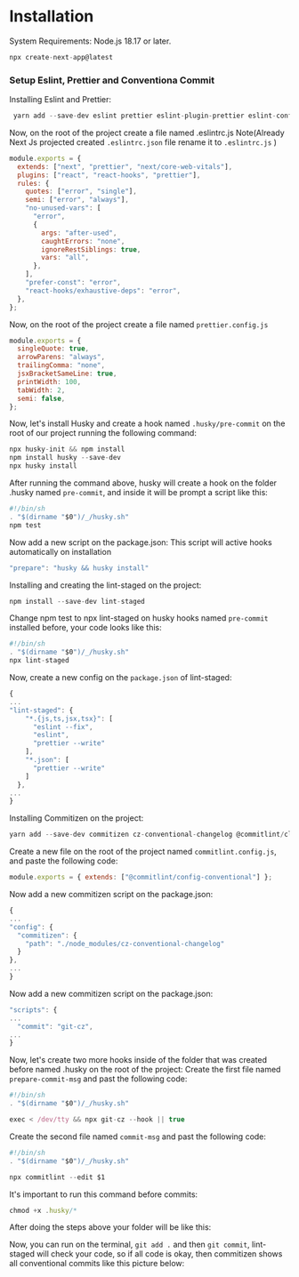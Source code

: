 # Installation

System Requirements: Node.js 18.17 or later.

```js copy
npx create-next-app@latest
```

### Setup Eslint, Prettier and Conventiona Commit

Installing Eslint and Prettier:

```js copy
 yarn add --save-dev eslint prettier eslint-plugin-prettier eslint-config-prettier
```

Now, on the root of the project create a file named .eslintrc.js Note(Already Next Js projected created `.eslintrc.json` file rename it to `.eslintrc.js` )

```js copy
module.exports = {
  extends: ["next", "prettier", "next/core-web-vitals"],
  plugins: ["react", "react-hooks", "prettier"],
  rules: {
    quotes: ["error", "single"],
    semi: ["error", "always"],
    "no-unused-vars": [
      "error",
      {
        args: "after-used",
        caughtErrors: "none",
        ignoreRestSiblings: true,
        vars: "all",
      },
    ],
    "prefer-const": "error",
    "react-hooks/exhaustive-deps": "error",
  },
};
```

Now, on the root of the project create a file named `prettier.config.js`

```js copy
module.exports = {
  singleQuote: true,
  arrowParens: "always",
  trailingComma: "none",
  jsxBracketSameLine: true,
  printWidth: 100,
  tabWidth: 2,
  semi: false,
};
```

Now, let's install Husky and create a hook named `.husky/pre-commit` on the root of our project running the following command:

```js copy
npx husky-init && npm install
npm install husky --save-dev
npx husky install
```

After running the command above, husky will create a hook on the folder .husky named `pre-commit`, and inside it will be prompt a script like this:

```js copy
#!/bin/sh
. "$(dirname "$0")/_/husky.sh"
npm test
```

Now add a new script on the package.json: This script will active hooks automatically on installation

```js copy
"prepare": "husky && husky install"
```

Installing and creating the lint-staged on the project:

```js copy
npm install --save-dev lint-staged
```

Change npm test to npx lint-staged on husky hooks named `pre-commit` installed before, your code looks like this:

```js copy
#!/bin/sh
. "$(dirname "$0")/_/husky.sh"
npx lint-staged
```

Now, create a new config on the `package.json` of lint-staged:

```js copy
{
...
"lint-staged": {
    "*.{js,ts,jsx,tsx}": [
      "eslint --fix",
      "eslint",
      "prettier --write"
    ],
    "*.json": [
      "prettier --write"
    ]
  },
...
}
```

Installing Commitizen on the project:

```js copy
yarn add --save-dev commitizen cz-conventional-changelog @commitlint/cli @commitlint/config-conventional
```

Create a new file on the root of the project named `commitlint.config.js`, and paste the following code:

```js copy
module.exports = { extends: ["@commitlint/config-conventional"] };
```

Now add a new commitizen script on the package.json:

```js copy
{
...
"config": {
  "commitizen": {
    "path": "./node_modules/cz-conventional-changelog"
  }
},
...
}
```

Now add a new commitizen script on the package.json:

```js copy
"scripts": {
...
  "commit": "git-cz",
...
}
```

Now, let's create two more hooks inside of the folder that was created before named .husky on the root of the project:
Create the first file named `prepare-commit-msg` and past the following code:

```js copy
#!/bin/sh
. "$(dirname "$0")/_/husky.sh"

exec < /dev/tty && npx git-cz --hook || true
```

Create the second file named `commit-msg` and past the following code:

```js copy
#!/bin/sh
. "$(dirname "$0")/_/husky.sh"

npx commitlint --edit $1
```

It's important to run this command before commits:

```js copy
chmod +x .husky/*
```

After doing the steps above your folder will be like this:

Now, you can run on the terminal, `git add .` and then `git commit`, lint-staged will
check your code, so if all code is okay, then commitizen shows all conventional commits
like this picture below:
